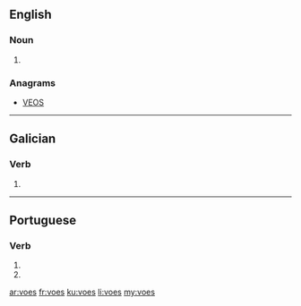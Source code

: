 ==English==

===Noun===
{{head|en|plural}}

# {{plural of|voe|lang=en}}

===Anagrams===
* [[VEOS#English|VEOS]]

----

==Galician==

===Verb===
{{gl-verb-form}}

# {{inflection of|voar|lang=gl||2|s|pres|sub}}

----

==Portuguese==

===Verb===
{{pt-verb-form}}

# {{pt-verb form of|voar|ar|subjunctive|present|singular|second}}
# {{pt-verb form of|voar|ar|imperative|negative|singular|second}}

[[ar:voes]]
[[fr:voes]]
[[ku:voes]]
[[li:voes]]
[[my:voes]]